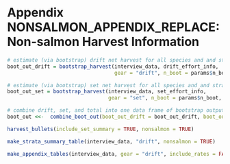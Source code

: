 \clearpage
\setcounter{figure}{0}
\setcounter{table}{0}
\renewcommand\thefigure{NONSALMON_APPENDIX_REPLACE\arabic{figure}}
\renewcommand\thetable{NONSALMON_APPENDIX_REPLACE\arabic{table}}

# Appendix NONSALMON_APPENDIX_REPLACE: Non-salmon Harvest Information {-}

```r
# estimate (via bootstrap) drift net harvest for all species and and strata
boot_out_drift = bootstrap_harvest(interview_data, drift_effort_info,
                                   gear = "drift", n_boot = params$n_boot, stratify_interviews = TRUE, nonsalmon = TRUE)

# estimate (via bootstrap) set net harvest for all species and and strata
boot_out_set = bootstrap_harvest(interview_data, set_effort_info,
                                 gear = "set", n_boot = params$n_boot, stratify_interviews = FALSE, nonsalmon = TRUE)

# combine drift, set, and total into one data frame of bootstrap output
boot_out <<-  combine_boot_out(boot_out_drift = boot_out_drift, boot_out_set = boot_out_set)
```

```r
harvest_bullets(include_set_summary = TRUE, nonsalmon = TRUE)
```

```r
make_strata_summary_table(interview_data, "drift", nonsalmon = TRUE)
```

```r
make_appendix_tables(interview_data, gear = "drift", include_rates = FALSE, extra = NULL, nonsalmon = TRUE)
```
